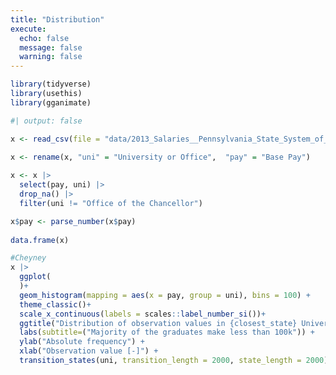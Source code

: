 ```yaml
---
title: "Distribution"
execute: 
  echo: false
  message: false
  warning: false
---
```


```r
library(tidyverse)
library(usethis)
library(gganimate)
```

```r
#| output: false

x <- read_csv(file = "data/2013_Salaries__Pennsylvania_State_System_of_Higher_Education.csv", col_names = TRUE, show_col_types = FALSE)  
  
x <- rename(x, "uni" = "University or Office",  "pay" = "Base Pay")

x <- x |> 
  select(pay, uni) |> 
  drop_na() |> 
  filter(uni != "Office of the Chancellor")

x$pay <- parse_number(x$pay)
  
data.frame(x)

```

```r
#Cheyney
x |> 
  ggplot(
  )+
  geom_histogram(mapping = aes(x = pay, group = uni), bins = 100) +
  theme_classic()+
  scale_x_continuous(labels = scales::label_number_si())+
  ggtitle("Distribution of observation values in {closest_state} University") +
  labs(subtitle=("Majority of the graduates make less than 100k")) +
  ylab("Absolute frequency") + 
  xlab("Observation value [-]") +
  transition_states(uni, transition_length = 2000, state_length = 2000)
```

